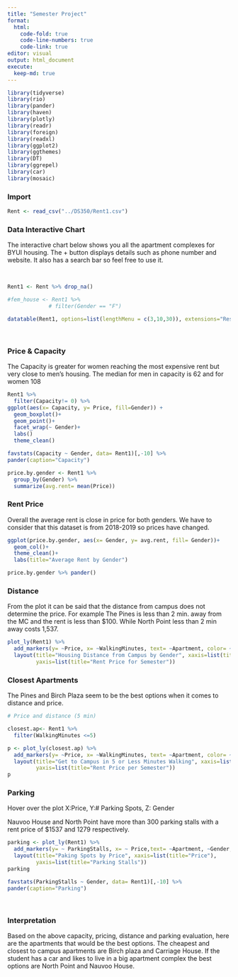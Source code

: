 ---
title: "Semester Project"
format:
  html:
    code-fold: true
    code-line-numbers: true
    code-link: true
editor: visual
output: html_document
execute:
  keep-md: true
---



```{r, message=FALSE}
library(tidyverse)
library(rio)
library(pander)
library(haven)
library(plotly)
library(readr)
library(foreign)
library(readxl)
library(ggplot2)
library(ggthemes)
library(DT) 
library(ggrepel)
library(car)
library(mosaic)


```

### Import 

```{r, message=FALSE, warning=FALSE}
Rent <- read_csv("../DS350/Rent1.csv")
```



### Data Interactive Chart

The interactive chart below shows you all the apartment complexes for BYUI housing. The + button displays details such as phone number and website. It also has a search bar so feel free to use it. 

<br />


```{r, na.rm = TRUE}

Rent1 <- Rent %>% drop_na()  

#fem_house <- Rent1 %>% 
             # filter(Gender == "F")

datatable(Rent1, options=list(lengthMenu = c(3,10,30)), extensions="Responsive")
```
<br />

### Price & Capacity

The Capacity is greater for women reaching the most expensive rent but very close to men's housing. The median for men in capacity is 62 and for women 108

```{r, message=FALSE, warning=FALSE}


Rent1 %>% 
  filter(Capacity!= 0) %>% 
ggplot(aes(x= Capacity, y= Price, fill=Gender)) + 
  geom_boxplot()+
  geom_point()+
  facet_wrap(~ Gender)+
  labs()
  theme_clean()

```


```{r}

favstats(Capacity ~ Gender, data= Rent1)[,-10] %>%
pander(caption="Capacity")

```



```{r}
price.by.gender <- Rent1 %>% 
  group_by(Gender) %>% 
  summarize(avg.rent= mean(Price))
```


### Rent Price

Overall the average rent is close in price for both genders. We have to consider that this dataset is from 2018-2019 so prices have changed.

```{r}
ggplot(price.by.gender, aes(x= Gender, y= avg.rent, fill= Gender))+
  geom_col()+
  theme_clean()+
  labs(title="Average Rent by Gender")
```

```{r}

price.by.gender %>% pander()

```
### Distance

From the plot it can be said that the distance from campus does not determine the price. For example The Pines is less than 2 min. away from the MC and the rent is less than $100. While North Point less than 2 min away costs 1,537.
  
```{r, message=FALSE, warning=FALSE}
plot_ly(Rent1) %>%
  add_markers(y= ~Price, x= ~WalkingMinutes, text= ~Apartment, color= ~ Gender, size= 1) %>%
  layout(title="Housing Distance from Campus by Gender", xaxis=list(title="Distance from MC in Walking Minutes"), 
         yaxis=list(title="Rent Price for Semester"))
```

### Closest Apartments 

The Pines and Birch Plaza seem to be the best options when it comes to distance and price. 

```{r,na.rm = TRUE,  warning = FALSE, message = FALSE}


# Price and distance (5 min)

closest.ap<- Rent1 %>% 
  filter(WalkingMinutes <=5)

p <- plot_ly(closest.ap) %>%
  add_markers(y= ~Price, x= ~WalkingMinutes, text= ~Apartment, color= ~ Gender, size= 1) %>%
  layout(title="Get to Campus in 5 or Less Minutes Walking", xaxis=list(title="Distance from MC"), 
         yaxis=list(title="Rent Price per Semester"))
p
```



### Parking 

Hover over the plot X:Price, Y:# Parking Spots, Z: Gender

Nauvoo House and North Point have more than 300 parking stalls with a rent price of $1537 and 1279 respectively.


```{r}


parking <- plot_ly(Rent1) %>%
  add_markers(y= ~ ParkingStalls, x= ~ Price,text= ~Apartment, ~Gender, colors = c("#3399FF", "#FF6666"), size= 1.2) %>%
  layout(title="Paking Spots by Price", xaxis=list(title="Price"), 
         yaxis=list(title="Parking Stalls"))
parking
```

```{r}

favstats(ParkingStalls ~ Gender, data= Rent1)[,-10] %>%
pander(caption="Parking")

```
  
  <br />
  

### Interpretation 

Based on the above capacity, pricing, distance and parking evaluation, here are the apartments that would be the best options.
The cheapest and closest to campus apartments are Birch plaza and Carriage House. If the student has a car and likes to live in a big apartment complex the best options are North Point and Nauvoo House. 



<br />

<br />
 
[^1]: Source: https://rpubs.com/quincymccarney/852758

